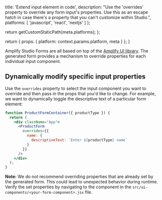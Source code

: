 
  title: 'Extend input element in code',
  description: "Use the \'overrides\' property to override any form input's properties. Use this as an escape hatch in case there's a property that you can't customize within Studio.",
  platforms: [
    'javascript',
    'react', 
    'nextjs'
  ]
};

  return getCustomStaticPath(meta.platforms);
};

  return {
    props: {
      platform: context.params.platform,
      meta
    }
  };
}

Amplify Studio Forms are all based on top of the [Amplify UI library](https://ui.docs.amplify.aws/). The generated form provides a mechanism to override properties for each individual input component.

## Dynamically modify specific input properties

Use the `overrides` property to select the input component you want to override and then pass in the props that you'd like to change. For example, we want to dynamically toggle the descriptive text of a particular form element:

```jsx
function ProductFormContainer({ productType }) {
  return (
    <div className="App">
      <ProductForm
        overrides={{
          name: {
            descriptiveText: `Enter ${productType} name`
          }
        }}
      />
    </div>
  );
}
```

**Note:** We do not recommend overriding properties that are already set by the generated form. This could lead to unexpected behavior during runtime. Verify the set properties by navigating to the component in the `src/ui-components/<your-form-component>.jsx` file.
